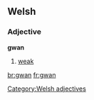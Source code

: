 ==Welsh==

===Adjective===
'''gwan'''

# [[weak]]

[[Category:Welsh adjectives]]

[[br:gwan]]
[[fr:gwan]]